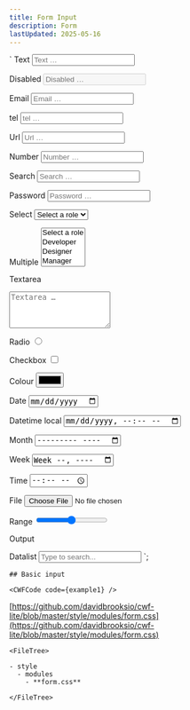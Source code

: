 ```yaml
---
title: Form Input
description: Form
lastUpdated: 2025-05-16
---
```



  `
  <label class="label" for="text">Text</label>
  <input class="input" type="text" id="text" placeholder="Text …" />

  <label class="label" for="disabled">Disabled</label>
  <input class="input" type="text" id="disabled" placeholder="Disabled …" disabled />

  <label class="label" for="email">Email</label>
  <input class="input" type="email" id="email" placeholder="Email …" />

  <label class="label" for="tel">tel</label>
  <input class="input" type="tel" id="tel" placeholder="tel …" />

  <label class="label" for="url">Url</label>
  <input class="input" type="url" id="url" placeholder="Url …" />

  <label class="label" for="number">Number</label>
  <input class="input" type="number" id="number" placeholder="Number …" />

  <label class="label" for="search">Search</label>
  <input class="input" type="search" id="search" placeholder="Search …" />

  <label class="label" for="password">Password</label>
  <input class="input" type="password" id="password" placeholder="Password …" />

  <label class="label" for="select">Select</label>
  <select class="input" id="select">
    <option value="">Select a role</option>
    <option value="developer">Developer</option>
    <option value="designer">Designer</option>
    <option value="manager">Manager</option>
  </select>

  <label class="label" for="multiple">Multiple</label>
  <select class="input" id="multiple" multiple>
    <option value="">Select a role</option>
    <option value="developer">Developer</option>
    <option value="designer">Designer</option>
    <option value="manager">Manager</option>
  </select>

  <label class="label" for="textarea">Textarea</label>
  <textarea class="input" id="textarea" rows="4" placeholder="Textarea …"></textarea>

  <label class="label" for="radio">Radio</label>
  <input class="input" type="radio" id="radio" />

  <label class="label" for="checkbox">Checkbox</label>
  <input class="input" type="checkbox" id="checkbox" />

  <label class="label" for="color">Colour</label>
  <input class="input" type="color" id="color" placeholder="Color …" />

  <label class="label" for="date">Date</label>
  <input class="input" type="date" id="date" placeholder="Date …" />

  <label class="label" for="datetime-local">Datetime local</label>
  <input class="input" type="datetime-local" id="datetime-local" placeholder="Datetime local …" />

  <label class="label" for="month">Month</label>
  <input class="input" type="month" id="month" placeholder="Month …" />

  <label class="label" for="week">Week</label>
  <input class="input" type="week" id="week" placeholder="Week …" />

  <label class="label" for="time">Time</label>
  <input class="input" type="time" id="time" placeholder="Time …" />

  <label class="label" for="file">File</label>
  <input class="input" type="file" id="file" placeholder="File …" />

  <label class="label" for="range">Range</label>
  <input class="input" type="range" id="range" placeholder="Range …" />

  <label class="label" for="output">Output</label>
  <output class="input" id="output" for="range"></output>

  <label for="datalist" class="label">Datalist</label>
  <input class="input" list="options" id="datalist" placeholder="Type to search..." />
  <datalist id="options">
    <option value="San Francisco"></option>
    <option value="New York"></option>
    <option value="Seattle"></option>
    <option value="Los Angeles"></option>
    <option value="Chicago"></option>
  </datalist>
  `;

<Tabs>
  <TabItem label="Overview" icon="puzzle">
    
    ## Basic input

    <CWFCode code={example1} />
  </TabItem>
  <TabItem label="Files" icon="list-format">

  [https://github.com/davidbrooksio/cwf-lite/blob/master/style/modules/form.css](https://github.com/davidbrooksio/cwf-lite/blob/master/style/modules/form.css)
  
    <FileTree>

    - style
      - modules
        - **form.css**

    </FileTree>
  </TabItem>
  <TabItem label="Stylesheet" icon="open-book">
    <Code code={cssExample} lang="css" />
  </TabItem>
</Tabs>